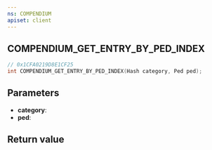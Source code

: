 ```yaml
---
ns: COMPENDIUM
apiset: client
---
```

## COMPENDIUM_GET_ENTRY_BY_PED_INDEX

```c
// 0x1CFA0219D8E1CF25
int COMPENDIUM_GET_ENTRY_BY_PED_INDEX(Hash category, Ped ped);
```


## Parameters
* **category**:
* **ped**:

## Return value